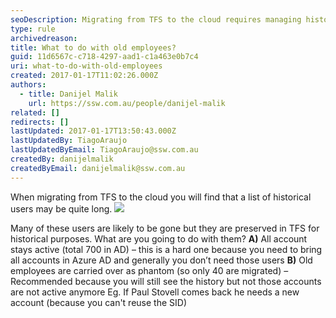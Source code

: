 ```yaml
---
seoDescription: Migrating from TFS to the cloud requires managing historical users, often preserving history while disabling accounts.
type: rule
archivedreason:
title: What to do with old employees?
guid: 11d6567c-c718-4297-aad1-c1a463e0b7c4
uri: what-to-do-with-old-employees
created: 2017-01-17T11:02:26.000Z
authors:
  - title: Danijel Malik
    url: https://ssw.com.au/people/danijel-malik
related: []
redirects: []
lastUpdated: 2017-01-17T13:50:43.000Z
lastUpdatedBy: TiagoAraujo
lastUpdatedByEmail: TiagoAraujo@ssw.com.au
createdBy: danijelmalik
createdByEmail: danijelmalik@ssw.com.au
---
```


When migrating from TFS to the cloud you will find that a list of historical users may be quite long.
![](old-employees-to-the-cloud.jpg)

Many of these users are likely to be gone but they are preserved in TFS for historical purposes. What are you going to do with them?
**A)** All account stays active (total 700 in AD) – this is a hard one because you need to bring all accounts in Azure AD and generally you don’t need those users
**B)** Old employees are carried over as phantom (so only 40 are migrated) – Recommended because you will still see the history but not those accounts are not active anymore
Eg. If Paul Stovell comes back he needs a new account (because you can't reuse the SID)
